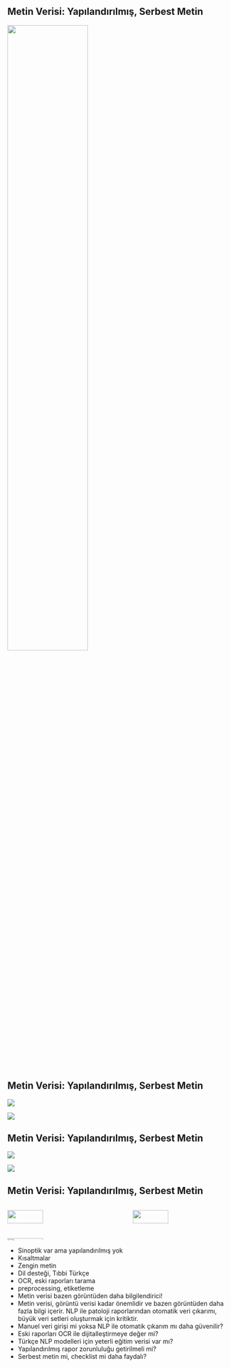 ## Metin Verisi: Yapılandırılmış, Serbest Metin {.scrollable}

![](/media/rapor-ornek-3a.jpg){height="60%"}

## Metin Verisi: Yapılandırılmış, Serbest Metin {.scrollable}

::::: rows

:::: {.row}

![](/media/rapor-ornek-1a.jpg)

::::

:::: {.row}

![](/media/rapor-ornek-2a.jpg)

::::

:::::

## Metin Verisi: Yapılandırılmış, Serbest Metin {.scrollable}

::::: rows

:::: {.row}

![](/media/rapor-ornek-1b.jpg)

::::

:::: {.row}

![](/media/rapor-ornek-2b.jpg)

::::

:::::


## Metin Verisi: Yapılandırılmış, Serbest Metin {.scrollable}


:::::: columns

::::: {.column width="48%"}

:::: rows

::: {.row}

![](/media/rapor-ara-1.png){height="60%"}

:::

::: {.row}

![](/media/rapor-ara-2.png){height="60%"}

:::

::::

:::::


::::: {.column width="4%"}
:::::


::::: {.column width="48%"}

![](/media/extracting-information-poster-v2.png){height="60%"}

:::::

::::::


::: footer
:::


::: {.notes} 
- Sinoptik var ama yapılandırılmış yok
- Kısaltmalar
- Zengin metin
- Dil desteği, Tıbbi Türkçe
- OCR, eski raporları tarama
- preprocessing, etiketleme
- Metin verisi bazen görüntüden daha bilgilendirici!
- Metin verisi, görüntü verisi kadar önemlidir ve bazen görüntüden daha fazla bilgi içerir. NLP ile patoloji raporlarından otomatik veri çıkarımı, büyük veri setleri oluşturmak için kritiktir.
- Manuel veri girişi mi yoksa NLP ile otomatik çıkarım mı daha güvenilir?
- Eski raporları OCR ile dijitalleştirmeye değer mi?
- Türkçe NLP modelleri için yeterli eğitim verisi var mı?
- Yapılandırılmış rapor zorunluluğu getirilmeli mi?
- Serbest metin mi, checklist mi daha faydalı?
:::
